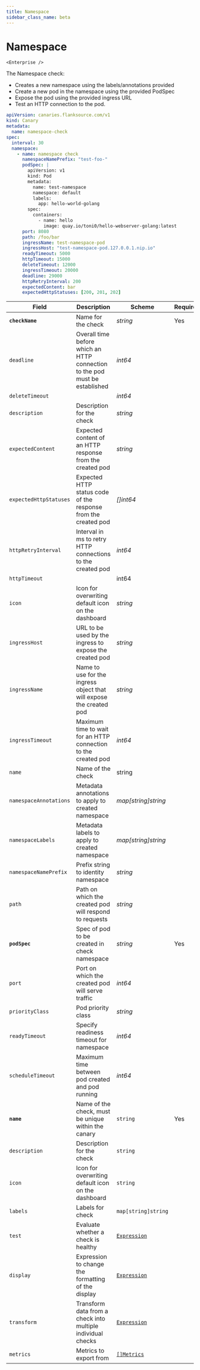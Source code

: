 ```yaml
---
title: Namespace
sidebar_class_name: beta
---
```

# <Icon name="namespace" /> Namespace

    <Enterprise />

The Namespace check:

* Creates a new namespace using the labels/annotations provided
* Create a new pod in the namespace using the provided PodSpec
* Expose the pod using the provided ingress URL
* Test an HTTP connection to the pod.

```yaml
apiVersion: canaries.flanksource.com/v1
kind: Canary
metadata:
  name: namespace-check
spec:
  interval: 30
  namespace:
    - name: namespace check
      namespaceNamePrefix: "test-foo-"
      podSpec: |
        apiVersion: v1
        kind: Pod
        metadata:
          name: test-namespace
          namespace: default
          labels:
            app: hello-world-golang
        spec:
          containers:
            - name: hello
              image: quay.io/toni0/hello-webserver-golang:latest
      port: 8080
      path: /foo/bar
      ingressName: test-namespace-pod
      ingressHost: "test-namespace-pod.127.0.0.1.nip.io"
      readyTimeout: 5000
      httpTimeout: 15000
      deleteTimeout: 12000
      ingressTimeout: 20000
      deadline: 29000
      httpRetryInterval: 200
      expectedContent: bar
      expectedHttpStatuses: [200, 201, 202]
```

| Field | Description | Scheme | Required |
| ----- | ----------- | ------ | -------- |
| **`checkName`** | Name for the check | *string* | Yes |
| `deadline` | Overall time before which an HTTP connection to the pod must be established | *int64* |  |
| `deleteTimeout` |  | *int64* |  |
| `description` | Description for the check | *string* |  |
| `expectedContent` | Expected content of an HTTP response from the created pod | *string* |  |
| `expectedHttpStatuses` | Expected HTTP status code of the response from the created pod | *\[\]int64* |  |
| `httpRetryInterval` | Interval in ms to retry HTTP connections to the created pod | *int64* |  |
| `httpTimeout` |  | int64 |  |
| `icon` | Icon for overwriting default icon on the dashboard | *string* |  |
| `ingressHost` | URL to be used by the ingress to expose the created pod | *string* |  |
| `ingressName` | Name to use for the ingress object that will expose the created pod | *string* |  |
| `ingressTimeout` | Maximum time to wait for an HTTP connection to the created pod | *int64* |  |
| `name` | Name of the check | string |  |
| `namespaceAnnotations` | Metadata annotations to apply to created namespace | *map[string]string* |  |
| `namespaceLabels` | Metadata labels to apply to created namespace | *map[string]string* |  |
| `namespaceNamePrefix` | Prefix string to identity namespace | *string* |  |
| `path` | Path on which the created pod will respond to requests | *string* |  |
| **`podSpec`** | Spec of pod to be created in check namespace | *string* | Yes |
|`port` | Port on which the created pod will serve traffic | *int64* |  |
| `priorityClass` | Pod priority class | *string* |  |
| `readyTimeout` | Specify readiness timeout for namespace | *int64* |  |
| `scheduleTimeout` | Maximum time between pod created and pod running | *int64* |  |
| **`name`**    | Name of the check, must be unique within the canary         | `string`                                     | Yes      |
| `description` | Description for the check                                   | `string`                                     |          |
| `icon`        | Icon for overwriting default icon on the dashboard          | `string`                                     |          |
| `labels`      | Labels for check                                            | `map[string]string`                          |          |
| `test`        | Evaluate whether a check is healthy                         | [`Expression`](../concepts/health-evaluation)  |          |
| `display`     | Expression to change the formatting of the display          | [`Expression`](../concepts/display-formatting) |          |
| `transform`   | Transform data from a check into multiple individual checks | [`Expression`](../concepts/transforms)          |          |
| `metrics`     | Metrics to export from                                      | [`[]Metrics`](../concepts/metrics-exporter)    |          |
